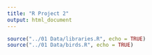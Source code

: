 ```yaml
---
title: "R Project 2"
output: html_document
---
```


```r
source("../01 Data/libraries.R", echo = TRUE)
source("../01 Data/birds.R", echo = TRUE)
```

